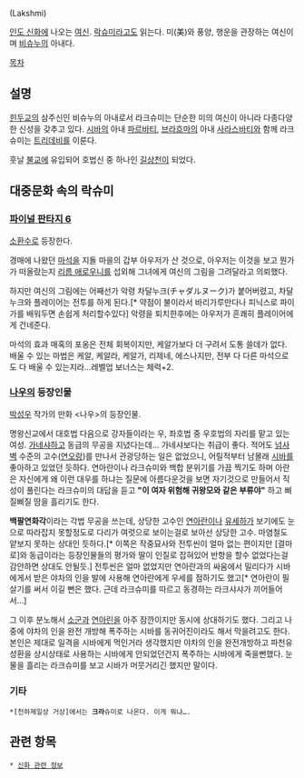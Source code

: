 {{{+1 लक्ष्मी}}} (Lakshmi)

[[인도 신화]]에 나오는 [[여신]]. [[락슈미]]라고도 읽는다. 미(美)와 풍양, 행운을 관장하는 여신이며 [[비슈누]]의 아내다.

[[목차]]
== 설명 ==
[[힌두교]]의 삼주신인 비슈누의 아내로서 라크슈미는 단순한 미의 여신이 아니라 다종다양한 신성을 갖추고 있다. [[시바]]의 아내 [[파르바티]], [[브라흐마]]의 아내 [[사라스바티]]와 함께 라크슈미는 [[트리데비]]를 이룬다.

훗날 [[불교]]에 유입되어 호법신 중 하나인 [[길상천]]이 되었다.

== 대중문화 속의 락슈미 ==
=== [[파이널 판타지 6]] ===
[[소환수]]로 등장한다.

경매에 나왔던 [[마석]]을 지돌 마을의 갑부 아우저가 산 것으로, 아우저는 이것을 보고 뭔가가 떠올랐는지 [[리름 애로우니]]를 섭외해 그녀에게 여신의 그림을 그려달라고 의뢰했다.

하지만 여신의 그림에는 어째선가 악령 차달누크(チャダルヌーク)가 붙어버렸고, 차달누크와 플레이어는 전투를 하게 된다.[* 약점이 불이라서 바리가루만다나 피닉스로 파이가를 배워두면 손쉽게 처리할수있다] 악령을 퇴치한후에는 아우저가 흔쾌히 플레이어에게 건네준다.

마석의 효과 매혹의 포옹은 전체 회복이지만, 케알가보다 더 구려서 도통 쓸데가 없다. 배울 수 있는 마법은 케알, 케알라, 케알가, 리제네, 에스나지만, 전부 다 다른 마석으로도 다 배울 수 있는지라...레벨업 보너스는 체력+2.
=== [[나우]]의 등장인물 ===
[[박성우]] 작가의 만화 <나우>의 등장인물.

명왕신교에서 대호법 다음으로 강자들이라는 우, 좌호법 중 우호법의 자리를 맡고 있는 여성. [[가네샤]]하고 동급의 무공을 지녔다는데… 가네샤보다는 취급이 좋다. 적어도 [[넘사벽]] 수준의 고수([[연오랑]])를 만나서 관광당하는 일은 없었으니, 어릴적부터 남몰래 [[시바]]를 좋아하고 있었던 듯하다. 연아란이나 라크슈미와 백합 분위기를 가끔 찍기도 하며 아란은 자신에게 왜 이런 대우를 하냐는 질문에 아름다운것을 보면 자기것으로 만들어서 직성이 풀린다는 라크슈미의 대답을 듣고 '''"이 여자 위험해 귀왕모와 같은 부류야"''' 하고 삐질삐질 땀을 흘리기도 한다.

'''백팔연화각'''이라는 각법 무공을 쓰는데, 상당한 고수인 [[연아란]]이나 [[유세하]]가 보기에도 눈으로 따라잡지 못할정도로 다리가 여럿으로 보이는걸로 보아선 상당한 고수. 마염철도 얕보지 못하는 상대인 듯하다.[* 이쪽은 작중묘사와 전투씬이 얼마 없는 편이지만 [결마로]와 동급이라는 등장인물들의 평가와 딸이 인질로 잡혀있어 반항을 할수 없었다는걸 감안하면 상대도 안될듯.] 전투씬은 얼마 없었지만 연아란과의 싸움에서 밀리다가 시바에게서 받은 야차의 인을 발에 사용해 연아란에게 우세를 점하기도 했고[* 연아란이 필살기를 써서 이길 뻔은 했다. 근데 라크슈미를 따르고 동경하는 라크샤샤가 끼어들어서…] 

그 이후 분노해서 [[소군]]과 [[연아린]]을 아주 잠깐이지만 동시에 상대하기도 했다. 그리고 나중에 야차의 인을 완전 개방해 폭주하는 시바를 동귀어진이라도 해서 막을려고도 한다. 본인은 제대로 일격을 시바에게 먹인거라 생각했지만 야차의 인을 완전개방하고 파천유성환을 상시상태로 사용하는 시바에게 안되었던건지 폭주하는 시바에게 죽을뻔했다. 눈물을 흘리는 라크슈미를 보고 시바가 머뭇거리긴 했지만 말이다.
=== 기타 ===
 *[천하제일상 거상]에서는 '''크라'''슈미로 나온다. 이게 뭐냐….

== 관련 항목 ==
 * [[신화 관련 정보]]
